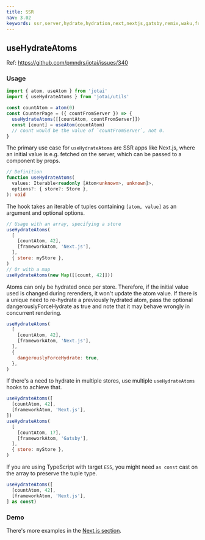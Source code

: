```yaml
---
title: SSR
nav: 3.02
keywords: ssr,server,hydrate,hydration,next,nextjs,gatsby,remix,waku,framework
---
```


## useHydrateAtoms

Ref: https://github.com/pmndrs/jotai/issues/340

### Usage

```js
import { atom, useAtom } from 'jotai'
import { useHydrateAtoms } from 'jotai/utils'

const countAtom = atom(0)
const CounterPage = ({ countFromServer }) => {
  useHydrateAtoms([[countAtom, countFromServer]])
  const [count] = useAtom(countAtom)
  // count would be the value of `countFromServer`, not 0.
}
```

The primary use case for `useHydrateAtoms` are SSR apps like Next.js, where an initial value is e.g. fetched on the server, which can be passed to a component by props.

```ts
// Definition
function useHydrateAtoms(
  values: Iterable<readonly [Atom<unknown>, unknown]>,
  options?: { store?: Store },
): void
```

The hook takes an iterable of tuples containing `[atom, value]` as an argument and optional options.

```js
// Usage with an array, specifying a store
useHydrateAtoms(
  [
    [countAtom, 42],
    [frameworkAtom, 'Next.js'],
  ],
  { store: myStore },
)
// Or with a map
useHydrateAtoms(new Map([[count, 42]]))
```

Atoms can only be hydrated once per store. Therefore, if the initial value used is changed during rerenders, it won't update the atom value.
If there is a unique need to re-hydrate a previously hydrated atom, pass the optional dangerouslyForceHydrate as true
and note that it may behave wrongly in concurrent rendering.

```js
useHydrateAtoms(
  [
    [countAtom, 42],
    [frameworkAtom, 'Next.js'],
  ],
  {
    dangerouslyForceHydrate: true,
  },
)
```

If there's a need to hydrate in multiple stores, use multiple `useHydrateAtoms` hooks to achieve that.

```js
useHydrateAtoms([
  [countAtom, 42],
  [frameworkAtom, 'Next.js'],
])
useHydrateAtoms(
  [
    [countAtom, 17],
    [frameworkAtom, 'Gatsby'],
  ],
  { store: myStore },
)
```

If you are using TypeScript with target `ES5`, you might need `as const` cast on the array to preserve the tuple type.

```ts
useHydrateAtoms([
  [countAtom, 42],
  [frameworkAtom, 'Next.js'],
] as const)
```

### Demo

<Stackblitz id="stackblitz-starters-b7cvxi" file="pages%2Findex.tsx" />

There's more examples in the [Next.js section](../guides/nextjs.mdx).
